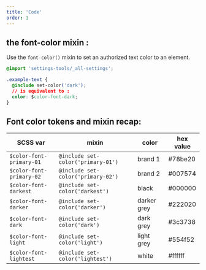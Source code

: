 ```yaml
---
title: 'Code'
order: 1
---
```


## the font-color mixin :

Use the `font-color()` mixin to set an authorized text color to an element.

```css
@import 'settings-tools/_all-settings';

.example-text {
  @include set-color('dark');
  // is equivalent to :
  color: $color-font-dark;
}
```

## Font color tokens and mixin recap:

| SCSS var                 | mixin                               | color       | hex value |
| ------------------------ | ----------------------------------- | ----------- | --------- |
| `$color-font-primary-01` | `@include set-color('primary-01')` | brand 1     | #78be20   |
| `$color-font-primary-02` | `@include set-color('primary-02')` | brand 2     | #007574   |
| `$color-font-darkest`    | `@include set-color('darkest')`    | black       | #000000   |
| `$color-font-darker`     | `@include set-color('darker')`     | darker grey | #222020   |
| `$color-font-dark`       | `@include set-color('dark')`       | dark grey   | #3c3738   |
| `$color-font-light`      | `@include set-color('light')`      | light grey  | #554f52   |
| `$color-font-lightest`   | `@include set-color('lightest')`   | white       | #ffffff   |

